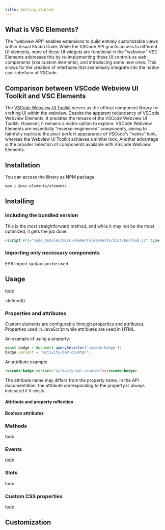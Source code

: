 ```yaml
---
title: Getting started
---
```


## What is VSC Elements?

The "webview API" enables extensions to build entirely customizable views within Visual Studio Code.
While the VSCode API grants access to different UI elements, none of these UI widgets are functional
in the "webview." VSC Elements addresses this by re-implementing these UI controls as web
components (aka custom elements), and introducing some new ones. This allows for the creation of interfaces that seamlessly
integrate into the native user interface of VSCode.

## Comparison between VSCode Webview UI Toolkit and VSC Elements

The [VSCode Webview UI Toolkit](https://github.com/microsoft/vscode-webview-ui-toolkit) serves as the official component library for crafting UI within the webview. 
Despite the apparent redundancy of VSCode Webview Elements, it predates the release of the VSCode Webview UI Toolkit. 
However, it remains a viable option to explore. VSCode Webview Elements are essentially "reverse-engineered" components, 
aiming to faithfully replicate the pixel-perfect appearance of VSCode's "native" look, whereas the Webview UI Toolkit 
achieves a similar look. Another advantage is the broader selection of components available with VSCode Webview Elements.

## Installation

You can access the library as NPM package:

```bash
npm i @vsc-elements/elements
```

## Installing

### Including the bundled version

This is the most straightforward method, and while it may not be the most optimized, it gets the job done.

```html
<script src="node_modules/@vsc-elements/elements/dist/bundled.js" type="module"></script>
```

### Importing only necessary components

ES6 import syntax can be used.

## Usage

todo

:defined()

### Properties and attributes

Custom elements are configurable through properties and attributes. Properties used in JavaScript
while attributes are used in HTML.

An example of using a property:

```javascript
const badge = document.querySelector('vscode-badge');
badge.variant = 'activity-bar-counter';
```

An attribute example

```html
<vscode-badge variant="activity-bar-counter"></vscode-badge>
```

The attribute name may differs from the property name. In the API documentation, the attribute 
corresponding to the property is always indicated if it exists.

#### Attribute and property reflection

#### Boolean attributes

### Methods

todo

### Events

todo

### Slots

todo

### Custom CSS properties

todo

## Customization

